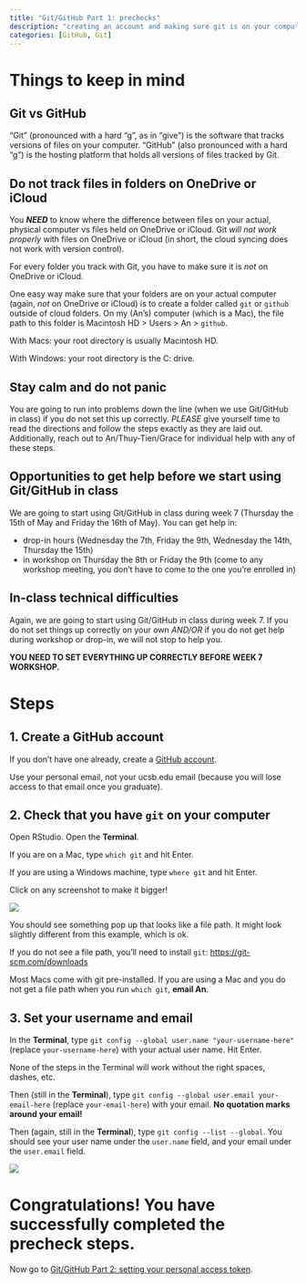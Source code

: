 ```yaml
---
title: "Git/GitHub Part 1: prechecks"
description: "creating an account and making sure git is on your computer and configured correctly"
categories: [GitHub, Git]
---
```


# Things to keep in mind

## Git vs GitHub

"Git" (pronounced with a hard "g", as in "give") is the software that tracks versions of files on your computer. "GitHub" (also pronounced with a hard "g") is the hosting platform that holds all versions of files tracked by Git.

## Do not track files in folders on OneDrive or iCloud

You **_NEED_** to know where the difference between files on your actual, physical computer vs files held on OneDrive or iCloud. Git _will not work properly_ with files on OneDrive or iCloud (in short, the cloud syncing does not work with version control).  

For every folder you track with Git, you have to make sure it is _not_ on OneDrive or iCloud.  

One easy way make sure that your folders are on your actual computer (again, _not_ on OneDrive or iCloud) is to create a folder called `git` or `github` outside of cloud folders. On my (An's) computer (which is a Mac), the file path to this folder is Macintosh HD > Users > An > `github`. 

With Macs: your root directory is usually Macintosh HD.  

With Windows: your root directory is the C: drive.

## Stay calm and do not panic

You are going to run into problems down the line (when we use Git/GitHub in class) if you do not set this up correctly. _PLEASE_ give yourself time to read the directions and follow the steps exactly as they are laid out. Additionally, reach out to An/Thuy-Tien/Grace for individual help with any of these steps.

## Opportunities to get help before we start using Git/GitHub in class

We are going to start using Git/GitHub in class during week 7 (Thursday the 15th of May and Friday the 16th of May). You can get help in:  

- drop-in hours (Wednesday the 7th, Friday the 9th, Wednesday the 14th, Thursday the 15th)
- in workshop on Thursday the 8th or Friday the 9th (come to any workshop meeting, you don't have to come to the one you're enrolled in)

## In-class technical difficulties

Again, we are going to start using Git/GitHub in class during week 7. If you do not set things up correctly on your own _AND/OR_ if you do not get help during workshop or drop-in, we will not stop to help you.  

**YOU NEED TO SET EVERYTHING UP CORRECTLY BEFORE WEEK 7 WORKSHOP.**

# Steps 

## 1. Create a GitHub account

If you don't have one already, create a [GitHub account](https://github.com/).  

Use your personal email, not your ucsb.edu email (because you will lose access to that email once you graduate).

## 2. Check that you have `git` on your computer

Open RStudio. Open the **Terminal**.  

If you are on a Mac, type `which git` and hit Enter.  

If you are using a Windows machine, type `where git` and hit Enter. 

:::{.callout-tip}
Click on any screenshot to make it bigger!
:::

![](/resources/images/github-prechecks/01_which-git.png)

You should see something pop up that looks like a file path. It might look slightly different from this example, which is ok.  

If you do not see a file path, you'll need to install `git`: [https://git-scm.com/downloads](https://git-scm.com/downloads)

:::{.callout-note}
Most Macs come with git pre-installed. If you are using a Mac and you do not get a file path when you run `which git`, **email An**.
:::

## 3. Set your username and email

In the **Terminal**, type `git config --global user.name "your-username-here"` (replace `your-username-here`) with your actual user name. Hit Enter.

:::{.callout-warning title="Pay attention to spaces, dashes, and all punctuation!!!"}
None of the steps in the Terminal will work without the right spaces, dashes, etc.
:::

Then (still in the **Terminal**), type `git config --global user.email your-email-here` (replace `your-email-here`) with your email. **No quotation marks around your email!**  

Then (again, still in the **Terminal**), type `git config --list --global`. You should see your user name under the `user.name` field, and your email under the `user.email` field.

![](/resources/images/github-prechecks/02_global-config-options.png)

# Congratulations! You have successfully completed the precheck steps.

Now go to [Git/GitHub Part 2: setting your personal access token](https://spring-2025.envs-193ds.com/resources/storing-personal-access-token).

